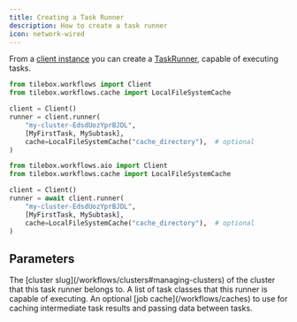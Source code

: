 ```yaml
---
title: Creating a Task Runner
description: How to create a task runner
icon: network-wired
---
```


From a [client instance](/workflows/creating) you can create a [TaskRunner](/workflows/task-runners), capable of executing tasks.

<RequestExample>

```python Python (Sync)
from tilebox.workflows import Client
from tilebox.workflows.cache import LocalFileSystemCache

client = Client()
runner = client.runner(
    "my-cluster-EdsdUozYprBJDL",
    [MyFirstTask, MySubtask],
    cache=LocalFileSystemCache("cache_directory"),  # optional
)
```

```python Python (Async)
from tilebox.workflows.aio import Client
from tilebox.workflows.cache import LocalFileSystemCache

client = Client()
runner = await client.runner(
    "my-cluster-EdsdUozYprBJDL",
    [MyFirstTask, MySubtask],
    cache=LocalFileSystemCache("cache_directory"),  # optional
)
```

</RequestExample>

## Parameters

<ParamField path="cluster" type="str">
  The [cluster slug](/workflows/clusters#managing-clusters) of the cluster that this task runner belongs to.
</ParamField>

<ParamField path="tasks" type="list[type[Task]]">
  A list of task classes that this runner is capable of executing.
</ParamField>

<ParamField path="cache" type="JobCache">
  An optional [job cache](/workflows/caches) to use for caching intermediate task results and passing data between
  tasks.
</ParamField>
